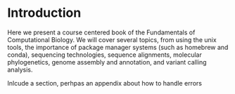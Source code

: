 # Introduction {.unnumbered}

Here we present a course centered book of the Fundamentals of Computational Biology. We will cover several topics, from using the unix tools, the importance of package manager systems (such as homebrew and conda), sequencing technologies, sequence alignments, molecular phylogenetics, genome assembly and annotation, and variant calling analysis.

Inlcude a section, perhpas an appendix about how to handle errors